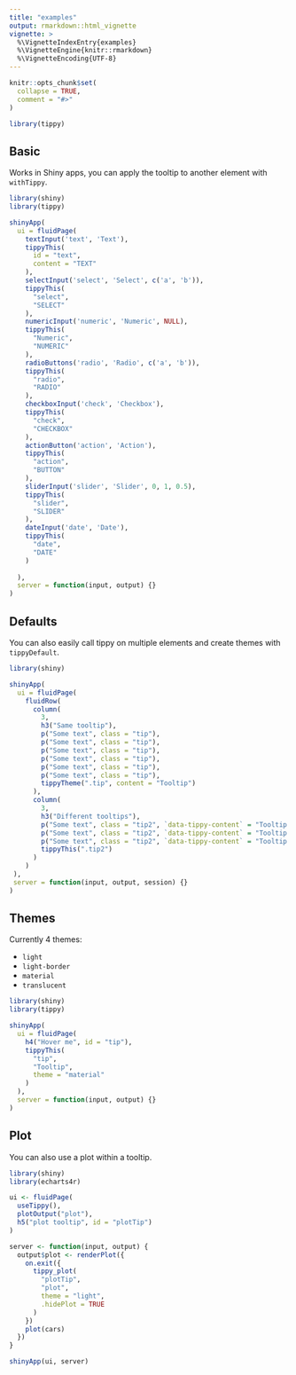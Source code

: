 ```yaml
---
title: "examples"
output: rmarkdown::html_vignette
vignette: >
  %\VignetteIndexEntry{examples}
  %\VignetteEngine{knitr::rmarkdown}
  %\VignetteEncoding{UTF-8}
---
```


```r
knitr::opts_chunk$set(
  collapse = TRUE,
  comment = "#>"
)

library(tippy)
```

## Basic

Works in Shiny apps, you can apply the tooltip to 
another element with `withTippy`.

```r
library(shiny)
library(tippy)

shinyApp(
  ui = fluidPage(
    textInput('text', 'Text'),
    tippyThis(
      id = "text",
      content = "TEXT"
    ),
    selectInput('select', 'Select', c('a', 'b')),
    tippyThis(
      "select",
      "SELECT"
    ),
    numericInput('numeric', 'Numeric', NULL),
    tippyThis(
      "Numeric",
      "NUMERIC"
    ),
    radioButtons('radio', 'Radio', c('a', 'b')),
    tippyThis(
      "radio",
      "RADIO"
    ),
    checkboxInput('check', 'Checkbox'),
    tippyThis(
      "check",
      "CHECKBOX"
    ),
    actionButton('action', 'Action'),
    tippyThis(
      "action",
      "BUTTON"
    ),
    sliderInput('slider', 'Slider', 0, 1, 0.5),
    tippyThis(
      "slider",
      "SLIDER"
    ),
    dateInput('date', 'Date'),
    tippyThis(
      "date",
      "DATE"
    )
    
  ),
  server = function(input, output) {}
)
```

## Defaults

You can also easily call tippy on multiple elements and
create themes with `tippyDefault`.

```r
library(shiny)

shinyApp(
  ui = fluidPage(
    fluidRow(
      column(
        3,
        h3("Same tooltip"),
        p("Some text", class = "tip"),
        p("Some text", class = "tip"),
        p("Some text", class = "tip"),
        p("Some text", class = "tip"),
        p("Some text", class = "tip"),
        p("Some text", class = "tip"),
        tippyTheme(".tip", content = "Tooltip")
      ),
      column(
        3, 
        h3("Different tooltips"),
        p("Some text", class = "tip2", `data-tippy-content` = "Tooltip 1"),
        p("Some text", class = "tip2", `data-tippy-content` = "Tooltip 2"),
        p("Some text", class = "tip2", `data-tippy-content` = "Tooltip 3"),
        tippyThis(".tip2")
      )
    )
 ),
 server = function(input, output, session) {}
)
```

## Themes

Currently 4 themes:

- `light`
- `light-border`
- `material`
- `translucent`

```r
library(shiny)
library(tippy)

shinyApp(
  ui = fluidPage(
    h4("Hover me", id = "tip"),
    tippyThis(
      "tip",
      "Tooltip",
      theme = "material"
    )
  ),
  server = function(input, output) {}
)
```

## Plot

You can also use a plot within a tooltip.

```r
library(shiny)
library(echarts4r)

ui <- fluidPage(
  useTippy(),
  plotOutput("plot"),
  h5("plot tooltip", id = "plotTip")
)

server <- function(input, output) {
  output$plot <- renderPlot({
    on.exit({
      tippy_plot(
        "plotTip", 
        "plot", 
        theme = "light",
        .hidePlot = TRUE
      )
    })
    plot(cars)
  })
}

shinyApp(ui, server)
```

